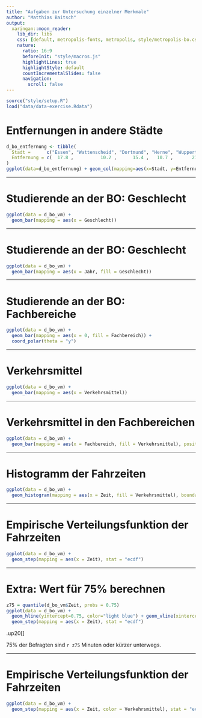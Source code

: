 ```yaml
---
title: "Aufgaben zur Untersuchung einzelner Merkmale"
author: "Matthias Baitsch"
output:
  xaringan::moon_reader:
    lib_dir: libs
    css: [default, metropolis-fonts, metropolis, style/metropolis-bo.css]
    nature:
      ratio: 16:9
      beforeInit: "style/macros.js"
      highlightLines: true
      highlightStyle: default
      countIncrementalSlides: false
      navigation:
        scroll: false
---
```


```r
source("style/setup.R")
load("data/data-exercise.Rdata")
```

# Entfernungen in andere Städte

```r
d_bo_entfernung <- tibble(
  Stadt =      c("Essen", "Wattenscheid", "Dortmund", "Herne", "Wuppertal", "Gelsenkirchen", "Mühlheim"),
  Entfernung = c(  17.8 ,          10.2 ,      15.4 ,   10.7 ,       21.4 ,           14.1 ,      27.2 )
)
ggplot(data=d_bo_entfernung) + geom_col(mapping=aes(x=Stadt, y=Entfernung))
```


---

# Studierende an der BO: Geschlecht

```r
ggplot(data = d_bo_vm) +
  geom_bar(mapping = aes(x = Geschlecht))
```

---

# Studierende an der BO: Geschlecht

```r
ggplot(data = d_bo_vm) +
  geom_bar(mapping = aes(x = Jahr, fill = Geschlecht))
```

---

# Studierende an der BO: Fachbereiche

```r
ggplot(data = d_bo_vm) +
  geom_bar(mapping = aes(x = 0, fill = Fachbereich)) +
  coord_polar(theta = "y")
```

---

# Verkehrsmittel

```r
ggplot(data = d_bo_vm) +
  geom_bar(mapping = aes(x = Verkehrsmittel))
```

---

# Verkehrsmittel in den Fachbereichen 

```r
ggplot(data = d_bo_vm) +
  geom_bar(mapping = aes(x = Fachbereich, fill = Verkehrsmittel), position = "fill")
```

---

# Histogramm der Fahrzeiten

```r
ggplot(data = d_bo_vm) +
  geom_histogram(mapping = aes(x = Zeit, fill = Verkehrsmittel), boundary=0, binwidth=15)
```

---

# Empirische Verteilungsfunktion der Fahrzeiten

```r
ggplot(data = d_bo_vm) +
  geom_step(mapping = aes(x = Zeit), stat = "ecdf")
```

---

# Extra: Wert für 75% berechnen

```r
z75 = quantile(d_bo_vm$Zeit, probs = 0.75)
ggplot(data = d_bo_vm) +
  geom_hline(yintercept=0.75, color="light blue") + geom_vline(xintercept=z75, color="light blue") +
  geom_step(mapping = aes(x = Zeit), stat = "ecdf") 
```

.up20[]

75% der Befragten sind `r z75` Minuten oder kürzer unterwegs.

---

# Empirische Verteilungsfunktion der Fahrzeiten

```r
ggplot(data = d_bo_vm) +
  geom_step(mapping = aes(x = Zeit, color = Verkehrsmittel), stat = "ecdf")
```